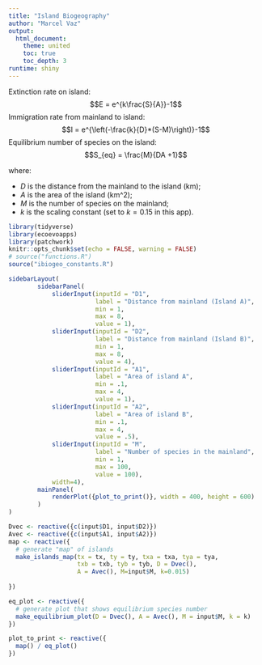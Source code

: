 ```yaml
---
title: "Island Biogeography"
author: "Marcel Vaz"
output:
  html_document:
    theme: united
    toc: true
    toc_depth: 3
runtime: shiny
---
```


Extinction rate on island:
$$E = e^{k\frac{S}{A}}-1$$
Immigration rate from mainland to island:
$$I = e^{\left(-\frac{k}{D}*(S-M)\right)}-1$$
Equilibrium number of species on the island:  
$$S_{eq} = \frac{M}{DA +1}$$

where:

- $D$ is the distance from the mainland to the island (km);  
- $A$ is the area of the island (km^2);  
- $M$ is the number of species on the mainland;  
- $k$ is the scaling constant (set to $k=0.15$ in this app).
```r
library(tidyverse)
library(ecoevoapps)
library(patchwork)
knitr::opts_chunk$set(echo = FALSE, warning = FALSE)
# source("functions.R")
source("ibiogeo_constants.R")
```

```r
sidebarLayout(
        sidebarPanel(
            sliderInput(inputId = "D1",
                        label = "Distance from mainland (Island A)",
                        min = 1,
                        max = 8,
                        value = 1),
            sliderInput(inputId = "D2",
                        label = "Distance from mainland (Island B)",
                        min = 1,
                        max = 8,
                        value = 4),            
            sliderInput(inputId = "A1",
                        label = "Area of island A",
                        min = .1,
                        max = 4,
                        value = 1),
            sliderInput(inputId = "A2",
                        label = "Area of island B",
                        min = .1,
                        max = 4,
                        value = .5),
            sliderInput(inputId = "M",
                        label = "Number of species in the mainland",
                        min = 1,
                        max = 100,
                        value = 100),
            width=4),
        mainPanel(
            renderPlot({plot_to_print()}, width = 400, height = 600)
        )
)

Dvec <- reactive({c(input$D1, input$D2)})
Avec <- reactive({c(input$A1, input$A2)})
map <- reactive({
  # generate "map" of islands
  make_islands_map(tx = tx, ty = ty, txa = txa, tya = tya,
                   txb = txb, tyb = tyb, D = Dvec(), 
                   A = Avec(), M=input$M, k=0.015)
  
})

eq_plot <- reactive({
  # generate plot that shows equilibrium species number
  make_equilibrium_plot(D = Dvec(), A = Avec(), M = input$M, k = k)
})

plot_to_print <- reactive({
  map() / eq_plot()
})

```
